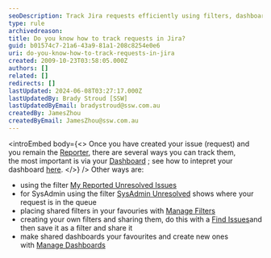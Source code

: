 ```yaml
---
seoDescription: Track Jira requests efficiently using filters, dashboards, and favorites to monitor progress and stay organized.
type: rule
archivedreason:
title: Do you know how to track requests in Jira?
guid: b01574c7-21a6-43a9-81a1-208c8254e0e6
uri: do-you-know-how-to-track-requests-in-jira
created: 2009-10-23T03:58:05.000Z
authors: []
related: []
redirects: []
lastUpdated: 2024-06-08T03:27:17.000Z
lastUpdatedBy: Brady Stroud [SSW]
lastUpdatedByEmail: bradystroud@ssw.com.au
createdBy: JamesZhou
createdByEmail: JamesZhou@ssw.com.au
---
```


<introEmbed
  body={<>
Once you have created your issue (request) and you remain the [Reporter](/do-you-undertand-the-roles-of-reporters-and-assignees-and-their-responsibilities), there are several ways you can track them, the most important is via your [Dashboard](/do-you-know-how-to-track-requests-in-jira) ; see how to intepret your dashboard [here](</do-you-know-how-your-system-dashboard-can-help-you-(this-is-the-most-important-feature-in-jira)>).
  </>}
/>
Other ways are:

- using the filter [My Reported Unresolved Issues](/do-you-know-how-to-track-requests-in-jira)
- for SysAdmin using the filter [SysAdmin Unresolved](/do-you-know-how-to-track-requests-in-jira) shows where your request is in the queue
- placing shared filters in your favouries with [Manage Filters](/do-you-know-how-to-track-requests-in-jira)
- creating your own filters and sharing them, do this with a [Find Issues](/do-you-know-how-to-track-requests-in-jira)and then save it as a filter and share it
- make shared dashboards your favourites and create new ones with [Manage Dashboards](/do-you-know-how-to-track-requests-in-jira)
